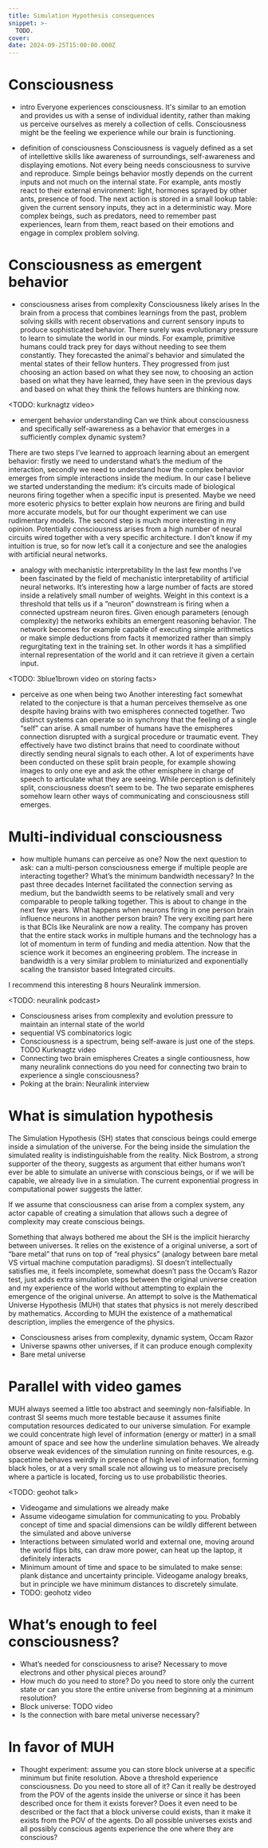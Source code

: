 ```yaml
---
title: Simulation Hypothesis consequences
snippet: >-
  TODO.
cover: 
date: 2024-09-25T15:00:00.000Z
---
```


# Consciousness
- intro
Everyone experiences consciousness. It's similar to an emotion and provides us with a sense of individual identity, rather than making us perceive ourselves as merely a collection of cells. Consciousness might be the feeling we experience while our brain is functioning.

- definition of consciousness
Consciousness is vaguely defined as a set of intellettive skills like awareness of surroundings, self-awareness and displaying emotions. Not every being needs consciousness to survive and reproduce. Simple beings behavior mostly depends on the current inputs and not much on the internal state. For example, ants mostly react to their external environment: light, hormones sprayed by other ants, presence of food. The next action is stored in a small lookup table: given the current sensory inputs, they act in a deterministic way. More complex beings, such as predators, need to remember past experiences, learn from them, react based on their emotions and engage in complex problem solving.


# Consciousness as emergent behavior

- consciousness arises from complexity
Consciousness likely arises In the brain from a process that combines learnings from the past, problem solving skills with recent observations and current sensory inputs to produce sophisticated behavior. There surely was evolutionary pressure to learn to simulate the world in our minds. For example, primitive humans could track prey for days without needing to see them constantly. They forecasted the animal's behavior and simulated the mental states of their fellow hunters. They progressed from just choosing an action based on what they see now, to choosing an action based on what they have learned, they have seen in the previous days and based on what they think the fellows hunters are thinking now.

<TODO: kurknagtz video>

- emergent behavior understanding
Can we think about consciousness and specifically self-awareness as a behavior that emerges in a sufficiently complex dynamic system?

There are two steps I’ve learned to approach learning about an emergent behavior: firstly we need to understand what’s the medium of the interaction, secondly we need to understand how the complex behavior emerges from simple interactions inside the medium. In our case I believe we started understanding the medium: it’s circuits made of biological neurons firing together when a specific input is presented. Maybe we need more esoteric physics to better explain how neurons are firing and build more accurate models, but for our thought experiment we can use rudimentary models. The second step is much more interesting in my opinion. Potentially consciousness arises from a high number of neural circuits wired together with a very specific architecture. I don’t know if my intuition is true, so for now let’s call it a conjecture and see the analogies with artificial neural networks.

- analogy with mechanistic interpretability
In the last few months I’ve been fascinated by the field of mechanistic interpretability of artificial neural networks. It’s interesting how a large number of facts are stored inside a relatively small number of weights. Weight in this context is a threshold that tells us if a ”neuron” downstream is firing when a connected upstream neuron fires. Given enough parameters (enough complexity) the networks exhibits an emergent reasoning behavior. The network becomes for example capable of executing simple arithmetics or make simple deductions from facts it memorized rather than simply regurgitating text in the training set. In other words it has a simplified internal representation of the world and it can retrieve it given a certain input.

<TODO: 3blue1brown video on storing facts>

- perceive as one when being two
Another interesting fact somewhat related to the conjecture is that a human perceives themselve as one despite having brains with two emispheres connected together. Two distinct systems can operate so in synchrony that the feeling of a single “self” can arise. A small number of humans have the emispheres connection disrupted with a surgical procedure or traumatic event. They effectively have two distinct brains that need to coordinate without directly sending neural signals to each other. A lot of experiments have been conducted on these split brain people, for example showing images to only one eye and ask the other emisphere in charge of speech to articulate what they are seeing. While perception is definitely split, consciousness doesn’t seem to be. The two separate emispheres somehow learn other ways of communicating and consciousness still emerges.

# Multi-individual consciousness

- how multiple humans can perceive as one?
Now the next question to ask: can a multi-person consciousness emerge if multiple people are interacting together? What’s the minimum bandwidth necessary? In the past three decades Internet facilitated the connection serving as medium, but the bandwidth seems to be relatively small and very comparable to people talking together. This is about to change in the next few years. What happens when neurons firing in one person brain influence neurons in another person brain? The very exciting part here is that BCIs like Neuralink are now a reality. The company has proven that the entire stack works in multiple humans and the technology has a lot of momentum in term of funding and media attention. Now that the science work it becomes an engineering problem. The increase in bandwidth is a very similar problem to miniaturized and exponentially scaling the transistor based Integrated circuits.

I recommend this interesting 8 hours Neuralink immersion.

<TODO: neuralink podcast>

- Consciousness arises from complexity and evolution pressure to maintain an internal state of the world
- sequential VS combinatorics logic
- Consciousness is a spectrum, being self-aware is just one of the steps. TODO Kurknagtz video
- Connecting two brain emispheres Creates a single contiousness, how many neuralink connections do you need for connecting two brain to experience a single consciousness?
- Poking at the brain: Neuralink interview

# What is simulation hypothesis
The Simulation Hypothesis (SH) states that conscious beings could emerge inside a simulation of the universe. For the being inside the simulation the simulated reality is indistinguishable from the reality. Nick Bostrom, a strong supporter of the theory, suggests as argument that either humans won’t ever be able to simulate an universe with conscious beings, or if we will be capable, we already live in a simulation. The current exponential progress in computational power suggests the latter.

If we assume that consciousness can arise from a complex system, any actor capable of creating a simulation that allows such a degree of complexity may create conscious beings.

Something that always bothered me about the SH is the implicit hierarchy between universes. It relies on the existence of a original universe, a sort of “bare metal” that runs on top of “real physics” (analogy between bare metal VS virtual machine computation paradigms). SI doesn’t intellectually satisfies me, it feels incomplete, somewhat doesn’t pass the Occam’s Razor test, just adds extra simulation steps between the original universe creation and my experience of the world without attempting to explain the emergence of the original universe. An attempt to solve is the Mathematical Universe Hypothesis (MUH) that states that physics is not merely described by mathematics. According to MUH the existence of a mathematical description, implies the emergence of the physics.

- Consciousness arises from complexity, dynamic system, Occam Razor
- Universe spawns other universes, if it can produce enough complexity
- Bare metal universe

# Parallel with video games

MUH always seemed a little too abstract and seemingly non-falsifiable. In contrast SI seems much more testable because it assumes finite computation resources dedicated to our universe simulation. For example we could concentrate high level of information (energy or matter) in a small amount of space and see how the underline simulation behaves. We already observe weak evidences of the simulation running on finite resources, e.g. spacetime behaves weirdly in presence of high level of information, forming black holes, or at a very small scale not allowing us to measure precisely where a particle is located, forcing us to use probabilistic theories.

<TODO: geohot talk>

- Videogame and simulations we already make
- Assume videogame simulation for communicating to you. Probably concept of time and spacial dimensions can be wildly different between the simulated and above universe
- Interactions between simulated world and external one, moving around the world flips bits, can draw more power, can heat up the laptop, it definitely interacts
- Minimum amount of time and space to be simulated to make sense: plank distance and uncertainty principle. Videogame analogy breaks, but in principle we have minimum distances to discretely simulate.
- TODO: geohotz video

# What’s enough to feel consciousness?
- What’s needed for consciousness to arise? Necessary to move electrons and other physical pieces around?
- How much do you need to store? Do you need to store only the current state or can you store the entire universe from beginning at a minimum resolution?
- Block universe: TODO video
- Is the connection with bare metal universe necessary?

# In favor of MUH
- Thought experiment: assume you can store block universe at a specific minimum but finite resolution. Above a threshold experience consciousness. Do you need to store all of it? Can it really be destroyed from the POV of the agents inside the universe or since it has been described once for them it exists forever? Does it even need to be described or the fact that a block universe could exists, than it make it exists from the POV of the agents. Do all possible universes exists and all possibly conscious agents experience the one where they are conscious?
